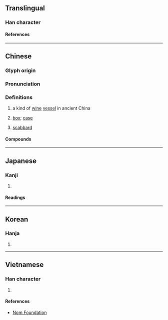 {{character info}}
==Translingual==

===Han character===
{{Han char|rn=75|rad=木|as=10|sn=14|four=44917|canj=DGIT|ids=⿰木盍}}

====References====
{{Han ref|kx=0545.120|dkj=15295|dj=0933.030|hdz=21260.100|uh=69BC}}

----

==Chinese==
{{zh-forms}}

===Glyph origin===
{{Han etym}}

===Pronunciation===
{{zh-pron
|m=kē
|m-s=
|c=hap6
|c-t=
|g=
|h=pfs=
|j=
|mb=
|md=
|mn=
|mn-t=
|w=
|x=
|mc=y
|oc=y
|ma=
|cat=n
}}

===Definitions===
{{zh-hanzi}}

# a kind of [[wine]] [[vessel]] in ancient China
# {{lb|zh|literary}} [[box]]; [[case]]
# {{lb|zh|literary}} [[scabbard]]

====Compounds====
{{zh-der|挈榼提壺}}

----

==Japanese==

===Kanji===
{{ja-kanji|grade=|rs=木10}}

# {{rfdef|ja|sort=木10}}

====Readings====
{{ja-readings
|goon=こう
|kanon=こう
|kun=さかだる-}}

----

==Korean==

===Hanja===
{{ko-hanja|합}}

# {{rfdef|ko|sort=木10}}

----

==Vietnamese==

===Han character===
{{vi-readings|rs=木10|reading=khạp}}

# {{rfdef|vi|sort=木10}}

====References====
* [http://nomfoundation.org/common/nom_details.php?codepoint=69bc Nom Foundation]